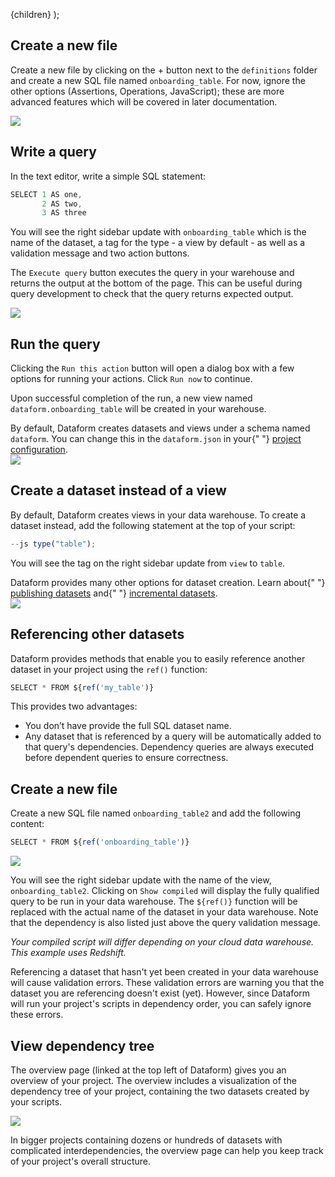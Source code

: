 
  <Documentation title="Publishing datasets">{children}</Documentation>
);

## Create a new file

Create a new file by clicking on the + button next to the `definitions` folder and create a new SQL file named `onboarding_table`.
For now, ignore the other options (Assertions, Operations, JavaScript); these are more advanced features which will be covered in later documentation.

<ScreenshotWrapper>
  <img src="/static/images/platform_guides/publish_tables/new_file.png" style={{ width: "100%" }} />
</ScreenshotWrapper>

## Write a query

In the text editor, write a simple SQL statement:

```js
SELECT 1 AS one,
       2 AS two,
       3 AS three
```

You will see the right sidebar update with `onboarding_table` which is the name of the dataset, a tag for the type - a view by default - as well as a validation message and two action buttons.

The `Execute query` button executes the query in your warehouse and returns the output at the bottom of the page. This can be useful during query development to check that the query returns expected output.

<ScreenshotWrapper>
  <img
    src="/static/images/platform_guides/publish_tables/compilation.png"
    style={{ width: "100%" }}
  />
</ScreenshotWrapper>

## Run the query

Clicking the `Run this action` button will open a dialog box with a few options for running your actions. Click `Run now` to continue.

Upon successful completion of the run, a new view named `dataform.onboarding_table` will be created in your warehouse.

<div className="bp3-callout bp3-icon-info-sign bp3-intent-primary" markdown="1">
  By default, Dataform creates datasets and views under a schema named <code>dataform</code>. You
  can change this in the <code>dataform.json</code> in your{" "}
  <a href="../guides/configuration">project configuration</a>.
</div>

<ScreenshotWrapper>
  <img src="/static/images/platform_guides/publish_tables/run_node.png" style={{ width: "100%" }} />
</ScreenshotWrapper>

## Create a dataset instead of a view

By default, Dataform creates views in your data warehouse. To create a dataset instead, add the following statement at the top of your script:

```js
--js type("table");
```

You will see the tag on the right sidebar update from `view` to `table`.

<div className="bp3-callout bp3-icon-info-sign bp3-intent-none" markdown="1">
  Dataform provides many other options for dataset creation. Learn about{" "}
  <a href="../guides/datasets">publishing datasets</a> and{" "}
  <a href="../guides/incremental-datasets">incremental datasets</a>.
</div>

<ScreenshotWrapper>
  <img
    src="/static/images/platform_guides/publish_tables/table_vs_view.png"
    style={{ width: "100%" }}
  />
</ScreenshotWrapper>

## Referencing other datasets

Dataform provides methods that enable you to easily reference another dataset in your project using the `ref()` function:

```js
SELECT * FROM ${ref('my_table')}
```

This provides two advantages:

- You don’t have provide the full SQL dataset name.
- Any dataset that is referenced by a query will be automatically added to that query's dependencies. Dependency queries are always executed before dependent queries to ensure correctness.

## Create a new file

Create a new SQL file named `onboarding_table2` and add the following content:

```js
SELECT * FROM ${ref('onboarding_table')}
```

<ScreenshotWrapper>
  <img
    src="/static/images/platform_guides/publish_tables/ref_query.png"
    style={{ width: "100%" }}
  />
</ScreenshotWrapper>

You will see the right sidebar update with the name of the view, `onboarding_table2`. Clicking on `Show compiled` will display the fully qualified query to be run in your data warehouse.
The `${ref()}` function will be replaced with the actual name of the dataset in your data warehouse. Note that the dependency is also listed just above the query validation message.

_*Your compiled script will differ depending on your cloud data warehouse. This example uses Redshift.*_

<div className="bp3-callout bp3-icon-info-sign bp3-intent-warning" markdown="1">
  Referencing a dataset that hasn't yet been created in your data warehouse will cause validation
  errors. These validation errors are warning you that the dataset you are referencing doesn't exist
  (yet). However, since Dataform will run your project's scripts in dependency order, you can safely
  ignore these errors.
</div>

## View dependency tree

The overview page (linked at the top left of Dataform) gives you an overview of your project. The overview includes a visualization of the dependency tree of your project, containing the two datasets created by your scripts.

<ScreenshotWrapper>
  <img
    src="/static/images/platform_guides/publish_tables/dependencies.png"
    style={{ width: "100%" }}
  />
</ScreenshotWrapper>

In bigger projects containing dozens or hundreds of datasets with complicated interdependencies, the overview page can help you keep track of your project's overall structure.
